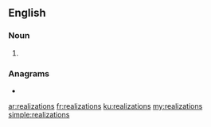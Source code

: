 ==English==

===Noun===
{{head|en|noun plural form}}

# {{plural of|realization|lang=en}}

===Anagrams===
* {{l|en|rationalizes}}

[[ar:realizations]]
[[fr:realizations]]
[[ku:realizations]]
[[my:realizations]]
[[simple:realizations]]
